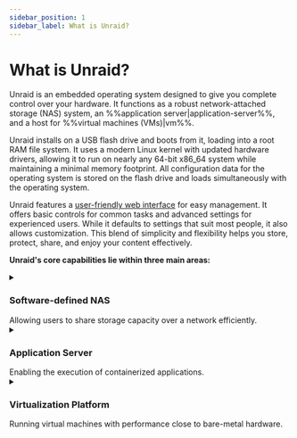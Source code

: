 ```yaml
---
sidebar_position: 1
sidebar_label: What is Unraid?
---
```


# What is Unraid?

Unraid is an embedded operating system designed to give you complete control over your hardware.  It functions as a robust network-attached storage (NAS) system, an %%application server|application-server%%, and a host for %%virtual machines (VMs)|vm%%.

Unraid installs on a USB flash drive and boots from it, loading into a root RAM file system.  It uses a modern Linux kernel with updated hardware drivers, allowing it to run on nearly any 64-bit x86\_64 system while maintaining a minimal memory footprint.  All configuration data for the operating system is stored on the flash drive and loads simultaneously with the operating system.

Unraid features a [user-friendly web interface](./explore-the-user-interface/tour-the-web-gui.mdx) for easy management.  It offers basic controls for common tasks and advanced settings for experienced users.  While it defaults to settings that suit most people, it also allows customization.  This blend of simplicity and flexibility helps you store, protect, share, and enjoy your content effectively.

**Unraid's core capabilities lie within three main areas:**

<details>
  <summary><h3>Software-defined NAS</h3>Allowing users to share storage capacity over a network efficiently.</summary>

  ### Arrays and Parity

  Unraid provides a simple and flexible solution for turning any 64-bit capable system into a Network Attached Storage (NAS) device. It can handle a variety of drives, whether they connect through IDE, SATA, or SAS, and supports different drive sizes. This means you can add new drives one at a time as your storage needs grow, without having to reorganize your existing data when you expand your setup.

  The main job of an Unraid %%array|array%% is to organize and protect the data stored across several drives. It does this by using up to two special drives called %%parity drive|parity-drives%%s. These %%parity drive|parity-drives%%s are important because they help reconstruct your data if one of the other drives fails. In fact, with just one %%parity drive|parity-drives%%, you can protect all the other drives in your %%array|array%%, keeping your data safe. Plus, you can mix different sized drives and easily expand your storage over time, making Unraid a user-friendly option for anyone looking to manage their data effectively.

  <details>
    <summary><strong>How Parity Works</strong> - Click to expand/collapse</summary>

    In Unraid, %%parity|parity%% information is updated in real time.  To understand how this works, imagine the contents of a hard drive as a long stream of bits, where each bit is either a zero or a one.  By summing the nth bit values across all drives and determining whether that sum is even or odd, the corresponding nth %%parity|parity%% bit can be set accordingly.  If a data drive ever fails, this %%parity|parity%% information allows for an accurate determination of the exact bit values, facilitating a precise rebuild on the replacement drive.

    For example:

    <div style={{ maxWidth: '600px', margin: '1rem auto' }}>
      ![No Parity](/img/No_parity_500px.png)
    </div>

    In the image above, three drives contain streams of bits that vary by device size.  These drives are unprotected, so if one fails, data will be lost.  To protect against failure, we need a fourth disk as a %%parity disk|parity-drive%%, which must be equal to or larger than the largest data disk.

    To set the %%parity|parity%% bits, we find the total for each column.  If the sum is even, the %%parity|parity%% bit is 0; if odd, the %%parity|parity%% bit is 1.

    Here's the same image as before, but with %%parity|parity%% calculated per frame:

    <div style={{ maxWidth: '600px', margin: '1rem auto' }}>
      ![Parity](/img/Parity@500px.png)
    </div>

    Let’s assume that drive 2 in our example has failed, and a new drive has been purchased to replace it:

    <div style={{ maxWidth: '600px', margin: '1rem auto' }}>
      ![Drive Failure](/img/Drive_failure@500px.png)
    </div>

    To rebuild data on the new disk, we determine the missing bit rather than calculating the %%parity|parity%% bit.  For column 1, the sum is 0, so the missing bit is 0.  For column 6, with a sum of 1, the missing bit is 1.

    Rebuilding a disk using %%parity|parity%% protects against data loss and offers fault tolerance, ensuring full access to the system even if a drive fails.

  </details>

  ### User Shares

  Unraid is different from most %%RAID|raid%% systems because it saves data on individual drives instead of combining them into one. As a %%root user|root-user%%, you can create %%user shares|user-share%%, which are like top-level folders that gather files from multiple drives in the %%array|array%% or %%cache pool|cache-pool%%. This means you don’t have to worry about which specific drive holds your files; they are organized for you.

  You can also customize these shares to include or leave out certain drives and decide how files are spread across your storage. Additionally, you can manage how users access the shares by setting up network options, like %%SMB|samba%% and %%NFS|nfs%%, and applying security settings. To keep private data safe, you can create user accounts and set access limits for trusted individuals.

````mdx-code-block 

  <div className="flex-container">
    <figure className="flex-figure">
      <img src="/img/User_shares_-_distribution@500px.png" alt="User shares distribution example" />

      <figcaption>User shares - Distribution</figcaption>
    </figure>

    <figure className="flex-figure">
      <img src="/img/User_shares_-_access@500px.png" alt="User shares distribution example larger" />

      <figcaption>User shares - Access</figcaption>
    </figure>
  </div>

````

  ### Understanding Cache Drives

  One of the standout features of Unraid is the %%cache drive|cache%%, which helps speed up data transfer. When you use a %%cache drive|cache%% alongside three or more drives, you can write data up to **three times faster**. When you save files to a %%user shares|user-share%% with a %%cache drive|cache%%, the data is first stored on the %%cache drive|cache%%. This allows for quick writing, and later, a process called %%Mover|mover%% transfers the data to the main storage %%array|array%% - often during the night—making room on the %%cache drive|cache%%.

  For added data safety, you can set up a %%cache pool|cache-pool%% with multiple drives. This setup not only increases storage space but also uses technologies like %%ZFS|zfs%% or %%BTRFS|btrfs%% to provide extra protection for your data, similar to %%RAID 1|raid1%%. Overall, Unraid’s management of shares and %%cache drives|cache%% creates a flexible, efficient, and secure storage solution.

  [Learn more about configuring shares and cache here.](../using-unraid-to/manage-storage/array-configuration.mdx)

  <div style={{ maxWidth: '600px', margin: '1rem auto' }}>
    ![How data capture works with Cache Pool](/img/Cache-pool.gif)
  </div>
</details>

<details>
  <summary><h3>Application Server</h3>Enabling the execution of containerized applications.</summary>

  Unraid transforms your storage solution into a versatile %%application server|application-server%% through Docker containerization. This approach overcomes traditional NAS limitations while maintaining system stability and ease of use.

  Traditional NAS solutions present three key challenges for application hosting:

  1. **OS compatibility issues** - Being unable to run applications designed for different operating systems.
  2. **Complex lifecycle management** - Difficult installation experiiences can leave residual artifacts after removal.
  3. **Application conflicts** - Software components may interfere with each other or system operations.

  Unraid's use of Docker addresses these challenges in three key ways:

  1. **OS Independence** - Each container runs in its own Linux environment, eliminating compatibility issues with the host operating system.
  2. **Image-based Deployment** - Preconfigured application packages allow for one-click installation and complete uninstallation of applications.
  3. **Process Isolation** - Containerized applications operate in separate user spaces, preventing any conflicts between software.

  Docker containers allow you to run applications in isolated, lightweight environments without the overhead associated with %%virtual machines|vm%%. Unraid simplifies the use of Docker by providing access to thousands of pre-configured apps through [Docker Hub](https://hub.docker.com/) and [Community Applications](../using-unraid-to/run-docker-containers/community-applications.mdx). This containerized approach enables Unraid users to run multiple applications simultaneously without compatibility issues. It also helps keep the system organized by using self-contained application packages and makes it easy to enhance server capabilities through Docker's ecosystem.

  :::note

  For advanced Docker settings, check out [Run Docker Containers](../using-unraid-to/run-docker-containers/managing-and-customizing-containers.mdx).

  :::

</details>

<details>
  <summary><h3>Virtualization Platform</h3>Running virtual machines with performance close to bare-metal hardware.</summary>

  Unraid functions as a virtualization host, using a %%hypervisor|hypervisor%% to securely allocate resources to virtualized guests. This allows you to run various applications in isolated environments, going beyond just network-attached storage.

  :::tip

  To use hardware virtualization in Unraid, ensure your CPU, chipset, BIOS, and device drivers are compatible. A full list of requirements is available in the [VM setup guide](../using-unraid-to/create-virtual-machines/overview-and-system-prep.mdx). If your server doesn't meet these requirements, the %%VMs|vm%% menu will be disabled in the Unraid %%WebGUI|web-gui%%.

  :::

  <details>
    <summary><strong>Benefits of Using Virtual Machines (VMs)</strong> - Click to expand/collapse</summary>

    While Docker containers are popular for Linux-based applications, %%VMs|vm%% enhance the flexibility and efficiency of your Unraid server setup and offer distinct advantages on your Unraid server:

    - **Isolation:** %%VMs|vm%% run independently in separate environments, ensuring that the failure of one does not affect the others.

    - **Consolidation:** Consolidate multiple physical servers into a single Unraid machine, reducing hardware needs and simplifying maintenance.

    - **Resource Allocation:** Unraid allows you to assign specific CPU, memory, storage, and network resources to each %%VM|vm%%, ensuring critical workloads receive necessary resources.

    - **Testing and Development:** %%VMs|vm%% enable easy creation and testing of software across different environments without requiring multiple physical machines.

    - **Security:** The isolation of %%VMs|vm%% enhances security, making it harder for malware to spread between them.

    - **Legacy Application Support:** %%VMs|vm%% let you run legacy applications or operating systems that may not be compatible with modern hardware.

    - **Resource Isolation:** Each %%VM|vm%% can have dedicated resources, preventing performance issues across %%VMs|vm%%.

    - **Resource Overcommitment:** You can run more %%VMs|vm%% than the physical resources would typically allow, understanding that not all will fully utilize their allocations at the same time.

  </details>

  <details>
    <summary><strong>Assignable Device Support for Virtualization</strong> - Click to expand/collapse</summary>

    Unraid's %%KVM|kvm%%-based virtualization uses modern tools for flexible hardware assignment while maintaining host stability.

    Key components include:

    **Core Technologies**

    - %%QEMU|qemu%% and %%libvirt|libvirt%%: Manage %%VM|vm%% lifecycles.
    - %%VFIO|vfio%% device passthrough: Provides direct hardware access.
    - %%VirtIO|virtio%% and %%VirtFS|virtfs%%: Optimize storage and network performance.
    - %%OVMF|ovmf%%: Supports %%UEFI|uefi%% and Secure Boot.

    **Assigned Resources**

    - **Compute:** Dedicated CPU cores through %%CPU pinning|cpu-pinning%%.
    - **Memory:** Isolated RAM.
    - **Storage:** SSD-optimized %%virtual disks|vdisk%% via %%VirtIO|virtio%%.
    - **Peripherals:** Full PCI/USB device passthrough, including %%GPU passthrough|gpu-passthrough%% support.

    **Platform Flexibility**

    - Supports %%i440fx|i440fx%% and %%Q35|q35%% machine types.
    - Compatible with %%Xen HVM|xen-hvm%% and %%Xen PV|xen-pv%% workloads.
    - Enables %%Intel VT-x|intel-vt-x%% and %%AMD-V|amd-v%% hardware virtualization.

    <div style={{ maxWidth: '600px', margin: '1rem auto' }}>
      ![Assignable resources](/img/KVM@2x.png)
    </div>
  </details>

  For %%VM|vm%% setup steps, check out [Create virtual machines](../using-unraid-to/create-virtual-machines/overview-and-system-prep.mdx).

  :::caution

  %%GPU passthrough|gpu-passthrough%% requires compatible hardware (see [VM setup](../using-unraid-to/create-virtual-machines/vm-setup.mdx)).

  :::

</details>
